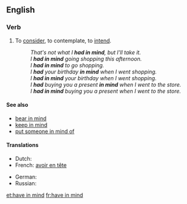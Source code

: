 ==English==

===Verb===
{{head|en|verb|head=to [[have]] [[in]] [[mind]]}}

# {{transitive|idiomatic}} To [[consider]], to contemplate, to [[intend]].
#: ''That's not what I '''had in mind''', but I'll take it.''
#: ''I '''had in mind''' going shopping this afternoon.''
#: ''I '''had in mind''' to go shopping.''
#: ''I '''had''' your birthday '''in mind''' when I went shopping.''
#: ''I '''had in mind''' your birthday when I went shopping.''
#: ''I '''had''' buying you a present '''in mind''' when I went to the store.''
#: ''I '''had in mind''' buying you a present when I went to the store.''

====See also====
* [[bear in mind]]
* [[keep in mind]]
* [[put someone in mind of]]

====Translations====
{{trans-top|consider, intend}}
* Dutch: {{t|nl|in gedachte hebben}}
* French: [[avoir en tête]]
{{trans-mid}}
* German: {{t|de|vorschweben}}
* Russian: {{t+|ru|иметь в виду}}
{{trans-bottom}}

[[et:have in mind]]
[[fr:have in mind]]